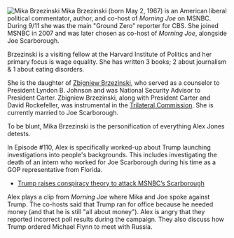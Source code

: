 [[File:Mika Brzezinski.webp|thumb|Mika Brzezinski]]
Mika Brzezinski (born May 2, 1967) is an American liberal political commentator, author, and co-host of ''Morning Joe'' on MSNBC.   During 9/11 she was the main "Ground Zero" reporter for CBS. She joined MSNBC in 2007 and was later chosen as co-host of ''Morning Joe'', alongside Joe Scarborough.

Brzezinski is a visiting fellow at the Harvard Institute of Politics and her primary focus is wage equality. She has written 3 books; 2 about journalism & 1 about eating disorders. 

She is the daughter of [https://en.wikipedia.org/wiki/Zbigniew_Brzezinski Zbigniew Brzezinski], who served as a counselor to President Lyndon B. Johnson and was National Security Advisor to President Carter.  Zbigniew Brzezinski, along with President Carter and David Rockefeller, was instrumental in the [https://en.wikipedia.org/wiki/Trilateral_Commission Trilateral Commission].  She is currently married to Joe Scarborough. 

To be blunt, Mika Brzezinski is the personification of everything Alex Jones detests. 

In Episode #110, Alex is specifically worked-up about Trump launching investigations into people's backgrounds.  This includes investigating the death of an intern who worked for Joe Scarborough during his time as a GOP representative from Florida. 

* [https://thehill.com/homenews/media/495940-trump-raises-conspiracy-theory-to-attack-msnbcs-scarborough/ Trump raises conspiracy theory to attack MSNBC’s Scarborough]

Alex plays a clip from ''Morning Joe'' where Mika and Joe spoke against Trump.  The co-hosts said that Trump ran for office because he needed money (and that he is still "all about money").  Alex is angry that they reported incorrect poll results during the campaign.  They also discuss how Trump ordered Michael Flynn to meet with Russia.
